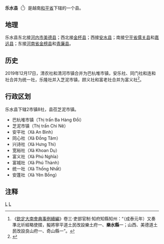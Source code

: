 {{Infobox Settlement
|name                   = 乐水县
|settlement_type        = 县
|official_name          = 
|other_name             = 
|native_name            = {{lang|vi|Huyện Lạc Thủy}}
|nickname               = 
|motto                  = 
|image_skyline          = Aerial view of Lạc Thủy 1.jpg
|imagesize              = 
|image_caption          = 
|image_flag             = 
|flag_size              = 
|image_seal             = 
|seal_size              = 
|image_shield           = 
|shield_size            = 
|image_blank_emblem     = 
|blank_emblem_size      = 
|image_map              = {{Infobox mapframe|frame-width=250|zoom=10}}
|mapsize                = 
|map_caption            = 
|image_map1             = 
|mapsize1               = 
|map_caption1           = 
|pushpin_map            = Vietnam
|pushpin_label_position = bottom
|pushpin_map_caption    = 
|pushpin_map1           = 
|pushpin_label_position1= 
|pushpin_map_caption1   = 
|subdivision_type       = 国家
|subdivision_name       = {{flag|Vietnam}}
|subdivision_type1      = [[越南行政区划|省]]
|subdivision_name1      = [[和平省|和平省]]
|subdivision_type2      = 行政区划
|subdivision_name2      = 2市镇8社
|subdivision_type3      = 
|subdivision_name3      = 
|seat_type              = 县莅
|seat                   = {{link-vi|芝泥市镇|Chi Nê}}
|government_type        = 
|leader_title           = 
|leader_name            = 
|leader_title1          = 
|leader_name1           = 
|established_title      = 
|established_date       = 
|area_magnitude         = 
|unit_pref              = 
|area_footnotes         = 
|area_total_km2         = 293
|area_land_km2          = 
|area_water_km2         = 
|area_water_percent     = 
|area_urban_km2         = 
|area_metro_km2         = 
|population_as_of       = 2018年
|population_footnotes   = 
|population_note        = 
|population_total       = 65820
|population_density_km2 = auto
|population_metro             = 
|population_density_metro_km2 = 
|population_urban             = 
|population_density_urban_km2 = 
|timezone               = [[越南标准时间|越南标准时间]]
|utc_offset             = +7
|elevation_footnotes    = 
|elevation_m            = 
|coor_type              = 
|coordinates            = 
|postal_code_type       = 
|postal_code            = 
|area_code              = 
|website                = [http://lacthuy.hoabinh.gov.vn 乐水县电子信息门户网站]
|footnotes              = 
}}
'''乐水县'''（{{vie|v='''Huyện Lạc Thủy'''|hn=縣樂水}}<ref>《[[欽定大南會典事例續編|欽定大南會典事例續編]]》卷三·吏部官制·知府知縣知州：“（成泰元年）又奏準北圻經略使摺，擬將寧平道土民改設樂土府一、'''樂水縣'''一；山西、美德道土民改設良山府一、奇山縣一”。</ref>）是越南[[和平省|和平省]]下辖的一个县。

==地理==
乐水县东北接[[河内市|河内市]][[美德县|美德县]]；西北接[[金杯县|金杯县]]；西接[[安水县|安水县]]；南接[[宁平省|宁平省]][[儒关县|儒关县]]和[[嘉远县|嘉远县]]；东接[[河南省_(越南)|河南省]][[金榜县|金榜县]]和[[青廉县|青廉县]]。

==历史==
2019年12月17日，清农社和清河市镇合并为巴杭堆市镇，安乐社、同门社和连和社合并为统一社，乐隆社并入芝泥市镇，顾义社和富老社合并为富义社<ref>{{Cite web |url=http://vanban.chinhphu.vn/portal/page/portal/chinhphu/hethongvanban?mode=detail&document_id=198695 |title=Nghị quyết số 830/NQ-UBTVQH14 của ỦY BAN THƯỜNG VỤ QUỐC HỘI : Về việc sắp xếp các đơn vị hành chính cấp huyện, cấp xã thuộc tỉnh Hòa Bình |accessdate=2019-12-30 |archive-date=2020-04-01 |archive-url=https://web.archive.org/web/20200401122415/http://vanban.chinhphu.vn/portal/page/portal/chinhphu/hethongvanban?mode=detail&document_id=198695 |dead-url=no }}</ref>。

==行政区划==
乐水县下辖2市镇8社，县莅芝泥市镇。
*巴杭堆市镇（Thị trấn Ba Hàng Đồi）
*芝泥市镇（Thị trấn Chi Nê）
*安平社（Xã An Bình）
*同心社（Xã Đồng Tâm）
*兴诗社（Xã Hưng Thi）
*宽裕社（Xã Khoan Dụ）
*富义社（Xã Phú Nghĩa）
*富城社（Xã Phú Thành）
*统一社（Xã Thống Nhất）
*安蓬社（Xã Yên Bồng）

==注释==
{{reflist}}

{{和平省行政区划}}
{{越南西北部之县市镇区域划分}}

[[Category:越南县份|L]]
[[Category:和平省|L]]